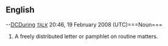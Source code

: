 ==English==
--[[User: DCDuring |DCDuring]] <small ><i >[[User talk: DCDuring |TALK]]</i ></small > 20:46, 19 February 2008 (UTC)===Noun===
{{en-noun|sg=[[circular]] [[letter]]}} 
# A freely distributed letter or pamphlet on routine matters.